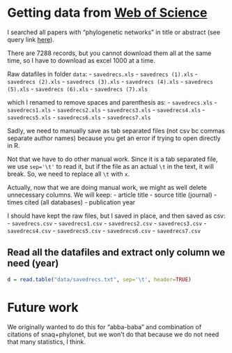 # Getting data from [Web of Science](https://www.webofscience.com/wos/woscc/basic-search)

I searched all papers with "phylogenetic networks" in title or abstract (see query link [here](https://www.webofscience.com/wos/woscc/summary/c754b716-2ce8-47af-a298-5e16fefa7230-ef16f729/relevance/1)).

There are 7288 records, but you cannot download them all at the same time, so I have to download as excel 1000 at a time.
 
Raw datafiles in folder `data`:
- `savedrecs.xls`
- `savedrecs (1).xls`
- `savedrecs (2).xls`
- `savedrecs (3).xls`
- `savedrecs (4).xls`
- `savedrecs (5).xls`
- `savedrecs (6).xls`
- `savedrecs (7).xls`
 
which I renamed to remove spaces and parenthesis as:
- `savedrecs.xls`
- `savedrecs1.xls`
- `savedrecs2.xls`
- `savedrecs3.xls`
- `savedrecs4.xls`
- `savedrecs5.xls`
- `savedrecs6.xls`
- `savedrecs7.xls`

Sadly, we need to manually save as tab separated files (not csv bc commas separate author names) because you get an error if trying to open directly in R.

Not that we have to do other manual work. Since it is a tab separated file, we use `sep='\t'` to read it, but if the file as an actual `\t` in the text, it will break. So, we need to replace all `\t` with `x`.

Actually, now that we are doing manual work, we might as well delete unnecessary columns. We will keep:
- article title
- source title (journal)
- times cited (all databases)
- publication year

I should have kept the raw files, but I saved in place, and then saved as csv:
- `savedrecs.csv`
- `savedrecs1.csv`
- `savedrecs2.csv`
- `savedrecs3.csv`
- `savedrecs4.csv`
- `savedrecs5.csv`
- `savedrecs6.csv`
- `savedrecs7.csv`



## Read all the datafiles and extract only column we need (year)

```r
d = read.table("data/savedrecs.txt", sep='\t', header=TRUE)
```



# Future work

We originally wanted to do this for "abba-baba" and combination of citations of snaq+phylonet, but we won't do that because we do not need that many statistics, I think.